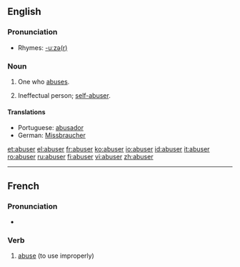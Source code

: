 ==English==

===Pronunciation===
{{IPA|/əˈbuːzə(r)/}}

*Rhymes: [[Rhymes:English:-uːzə(r)|-uːzə(r)]]

===Noun===
{{en-noun}}

# One who [[abuse]]s.
# {{informal}} Ineffectual person; [[self-abuser]].

====Translations====
*Portuguese: [[abusador]]
*German: [[Missbraucher]]

[[et:abuser]]
[[el:abuser]]
[[fr:abuser]]
[[ko:abuser]]
[[io:abuser]]
[[id:abuser]]
[[it:abuser]]
[[ro:abuser]]
[[ru:abuser]]
[[fi:abuser]]
[[vi:abuser]]
[[zh:abuser]]

----
{{rfc-auto|sort languages}}
==French==

===Pronunciation===
* {{audio|Fr-abuser.ogg|abuser}}

===Verb===
{{infl|fr|verb}}

# [[abuse]] (to use improperly)

{{tbot entry|French|abuse|2008|April|fr}}